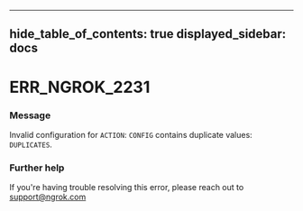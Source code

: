 

---
hide_table_of_contents: true
displayed_sidebar: docs
---


# ERR_NGROK_2231

### Message
Invalid configuration for `ACTION`: `CONFIG` contains duplicate values: `DUPLICATES`.

<ErrorDetails error="err_ngrok_2231" />



### Further help
If you're having trouble resolving this error, please reach out to [support@ngrok.com](mailto:support@ngrok.com?subject=Help%20with%20ERR_NGROK_2231)

